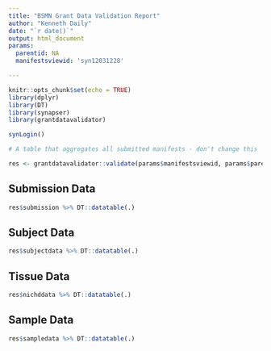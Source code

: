 ```yaml
---
title: "BSMN Grant Data Validation Report"
author: "Kenneth Daily"
date: "`r date()`"
output: html_document
params:
  parentid: NA
  manifestsviewid: 'syn12031228'

---
```


```r
knitr::opts_chunk$set(echo = TRUE)
library(dplyr)
library(DT)
library(synapser)
library(grantdatavalidator)

synLogin()
```

```r
# A table that aggregates all submitted manifests - don't change this

res <- grantdatavalidator::validate(params$manifestsviewid, params$parentid)
```

## Submission Data
```r
res$submission %>% DT::datatable(.)
```

## Subject Data
```r
res$subjectdata %>% DT::datatable(.)
```

## Tissue Data

```r
res$nichddata %>% DT::datatable(.)
```

## Sample Data

```r
res$sampledata %>% DT::datatable(.)
```
